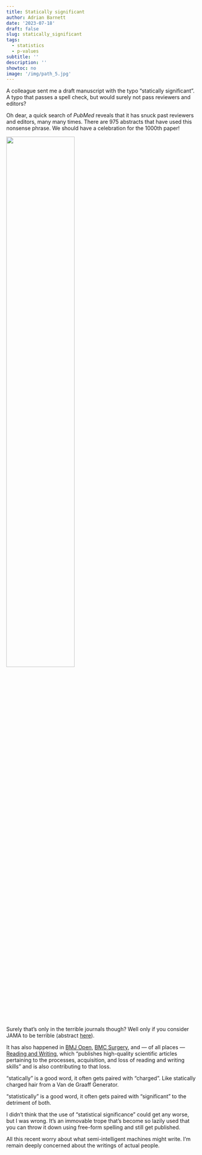 ```yaml
---
title: Statically significant
author: Adrian Barnett
date: '2023-07-18'
draft: false
slug: statically_significant
tags:
  - statistics
  - p-values
subtitle: ''
description: ''
showtoc: no
image: '/img/path_5.jpg'
---
```



A colleague sent me a draft manuscript with the typo "statically significant". A typo that passes a spell check, but would surely not pass reviewers and editors?

Oh dear, a quick search of _PubMed_ reveals that it has snuck past reviewers and editors, many many times. There are 975 abstracts that have used this nonsense phrase. We should have a celebration for the 1000th paper!

![](screencapture-pubmed-ncbi-nlm-nih-gov-2023-07-18-19_15_49.jpg){width=60% height=60%}

Surely that's only in the terrible journals though? Well only if you consider JAMA to be  terrible (abstract [here](https://pubmed.ncbi.nlm.nih.gov/36472594/)).

It has also happened in [BMJ Open](https://pubmed.ncbi.nlm.nih.gov/35725252/), [BMC Surgery](https://pubmed.ncbi.nlm.nih.gov/37173653), and --- of all places --- [Reading and Writing](https://pubmed.ncbi.nlm.nih.gov/35530430), which "publishes high-quality scientific articles pertaining to the processes, acquisition, and loss of reading and writing skills" and is also contributing to that loss.

"statically" is a good word, it often gets paired with "charged". Like statically charged hair from a Van de Graaff Generator.

"statistically" is a good word, it often gets paired with "significant" to the detriment of both. 

I didn't think that the use of "statistical significance" could get any worse, but I was wrong. It's an immovable trope that's become so lazily used that you can throw it down using free-form spelling and still get published. 

All this recent worry about what semi-intelligent machines might write. I'm remain deeply concerned about the writings of actual people. 
